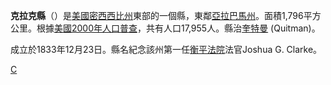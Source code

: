 {{Otheruses|克拉克縣|subject=美國密西西比州的一個縣|other=同名的縣}}
{{Infobox U.S. County|
 county  = 克拉克縣 |
 state = 密西西比州 |
 en county  = Clarke County |
 en state = Mississippi |
 seal =  |
 map = Map of Mississippi highlighting Clarke County.svg |
 map size = 150 |
 founded = 1833年12月23日 |
 seat = [[奎特曼_(密西西比州)|奎特曼]] | 
 area = 1,796 [[km²|km²]] (693 [[square_mile|mi²]]) |
 area land = 1,790 km² (691 mi²) |
 area water = 6 km² (2 mi²) |
 area percentage = 0.31% |
 census yr = 2000|
 pop = 17,955 |
 density = 10 |
 web =  |
|}}
'''克拉克縣'''（{{lang-en|Clarke County}}）是[[美國|美國]][[密西西比州|密西西比州]]東部的一個縣，東鄰[[亞拉巴馬州|亞拉巴馬州]]。面積1,796平方公里。根據[[美國2000年人口普查|美國2000年人口普查]]，共有人口17,955人。縣治[[奎特曼_(密西西比州)|奎特曼]] (Quitman)。

成立於1833年12月23日。縣名紀念該州第一任[[衡平法院|衡平法院]]法官Joshua G. Clarke。
[[Category:密西西比州行政區劃|C]]